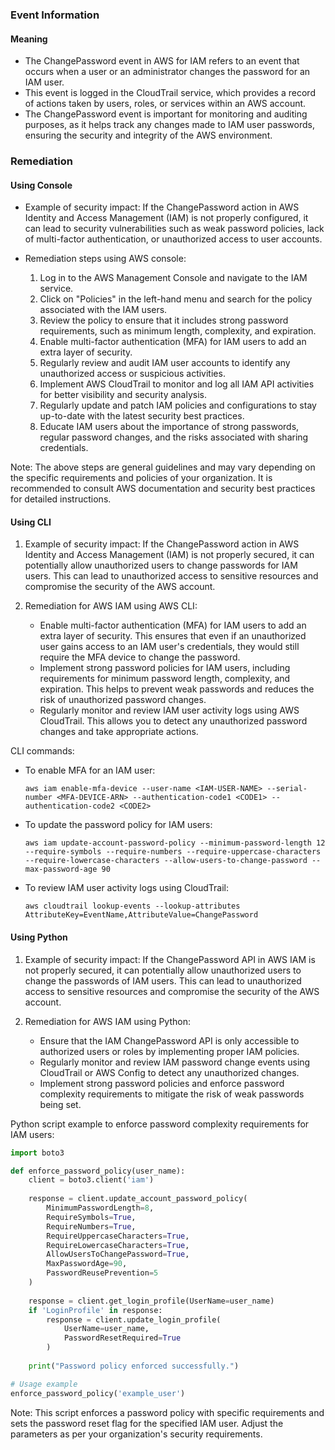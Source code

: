 
### Event Information

#### Meaning

- The ChangePassword event in AWS for IAM refers to an event that occurs when a user or an administrator changes the password for an IAM user.
- This event is logged in the CloudTrail service, which provides a record of actions taken by users, roles, or services within an AWS account.
- The ChangePassword event is important for monitoring and auditing purposes, as it helps track any changes made to IAM user passwords, ensuring the security and integrity of the AWS environment.

### Remediation

#### Using Console

- Example of security impact: If the ChangePassword action in AWS Identity and Access Management (IAM) is not properly configured, it can lead to security vulnerabilities such as weak password policies, lack of multi-factor authentication, or unauthorized access to user accounts.

- Remediation steps using AWS console:
  1. Log in to the AWS Management Console and navigate to the IAM service.
  2. Click on "Policies" in the left-hand menu and search for the policy associated with the IAM users.
  3. Review the policy to ensure that it includes strong password requirements, such as minimum length, complexity, and expiration.
  4. Enable multi-factor authentication (MFA) for IAM users to add an extra layer of security.
  5. Regularly review and audit IAM user accounts to identify any unauthorized access or suspicious activities.
  6. Implement AWS CloudTrail to monitor and log all IAM API activities for better visibility and security analysis.
  7. Regularly update and patch IAM policies and configurations to stay up-to-date with the latest security best practices.
  8. Educate IAM users about the importance of strong passwords, regular password changes, and the risks associated with sharing credentials.

Note: The above steps are general guidelines and may vary depending on the specific requirements and policies of your organization. It is recommended to consult AWS documentation and security best practices for detailed instructions.

#### Using CLI

1. Example of security impact: If the ChangePassword action in AWS Identity and Access Management (IAM) is not properly secured, it can potentially allow unauthorized users to change passwords for IAM users. This can lead to unauthorized access to sensitive resources and compromise the security of the AWS account.

2. Remediation for AWS IAM using AWS CLI:
   - Enable multi-factor authentication (MFA) for IAM users to add an extra layer of security. This ensures that even if an unauthorized user gains access to an IAM user's credentials, they would still require the MFA device to change the password.
   - Implement strong password policies for IAM users, including requirements for minimum password length, complexity, and expiration. This helps to prevent weak passwords and reduces the risk of unauthorized password changes.
   - Regularly monitor and review IAM user activity logs using AWS CloudTrail. This allows you to detect any unauthorized password changes and take appropriate actions.

CLI commands:
- To enable MFA for an IAM user:
  ```
  aws iam enable-mfa-device --user-name <IAM-USER-NAME> --serial-number <MFA-DEVICE-ARN> --authentication-code1 <CODE1> --authentication-code2 <CODE2>
  ```

- To update the password policy for IAM users:
  ```
  aws iam update-account-password-policy --minimum-password-length 12 --require-symbols --require-numbers --require-uppercase-characters --require-lowercase-characters --allow-users-to-change-password --max-password-age 90
  ```

- To review IAM user activity logs using CloudTrail:
  ```
  aws cloudtrail lookup-events --lookup-attributes AttributeKey=EventName,AttributeValue=ChangePassword
  ```

#### Using Python

1. Example of security impact: If the ChangePassword API in AWS IAM is not properly secured, it can potentially allow unauthorized users to change the passwords of IAM users. This can lead to unauthorized access to sensitive resources and compromise the security of the AWS account.

2. Remediation for AWS IAM using Python:
   - Ensure that the IAM ChangePassword API is only accessible to authorized users or roles by implementing proper IAM policies.
   - Regularly monitor and review IAM password change events using CloudTrail or AWS Config to detect any unauthorized changes.
   - Implement strong password policies and enforce password complexity requirements to mitigate the risk of weak passwords being set.

Python script example to enforce password complexity requirements for IAM users:

```python
import boto3

def enforce_password_policy(user_name):
    client = boto3.client('iam')
    
    response = client.update_account_password_policy(
        MinimumPasswordLength=8,
        RequireSymbols=True,
        RequireNumbers=True,
        RequireUppercaseCharacters=True,
        RequireLowercaseCharacters=True,
        AllowUsersToChangePassword=True,
        MaxPasswordAge=90,
        PasswordReusePrevention=5
    )
    
    response = client.get_login_profile(UserName=user_name)
    if 'LoginProfile' in response:
        response = client.update_login_profile(
            UserName=user_name,
            PasswordResetRequired=True
        )
    
    print("Password policy enforced successfully.")

# Usage example
enforce_password_policy('example_user')
```

Note: This script enforces a password policy with specific requirements and sets the password reset flag for the specified IAM user. Adjust the parameters as per your organization's security requirements.


